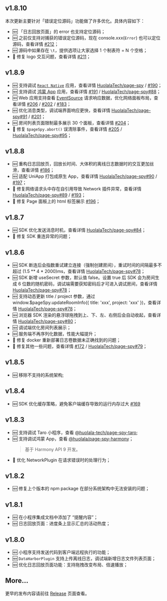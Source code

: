 ## v1.8.10

本次更新主要针对「错误定位源码」功能做了许多优化。具体内容如下：

- 🆕 「日志回放页面」的 error 也支持定位源码；
- 🆕 之前仅支持对捕获的错误定位源码，现在 console.xxx(`Error`) 也可以定位源码，查看详情 [#212](https://github.com/HuolalaTech/page-spy-web/pull/212)；
- 🆕 源码中如果存在 `\t`，提供选项让大家选择 1 个制表符 = N 个空格；
- 🐛 修复 logo 交互问题，查看详情 [#211](https://github.com/HuolalaTech/page-spy-web/issues/211)；

## v1.8.9

- 🆕 支持调试 [`React Native`](./react-native) 应用，查看详情 [HuolalaTech/page-spy](https://github.com/HuolalaTech/page-spy/pull/87) / [#190](https://github.com/HuolalaTech/page-spy-web/pull/190)；
- 🆕 支持调试 [鸿蒙 App](./harmony) 应用，查看详情 [#191](https://github.com/HuolalaTech/page-spy-web/pull/191) / [HuolalaTech/page-spy#88](HuolalaTech/page-spy#88)；
- 🆕 Web 应用支持查看 [EventSource](https://developer.mozilla.org/zh-CN/docs/Web/API/EventSource) 请求响应数据，优化网络面板布局，查看详情 [#206](https://github.com/HuolalaTech/page-spy-web/pull/206) / [#202](https://github.com/HuolalaTech/page-spy-web/issues/202) / [#183](https://github.com/HuolalaTech/page-spy-web/issues/183)；
- 🆕 优化消息类型，调试端界面响应更快，查看详情 [HuolalaTech/page-spy#91](https://github.com/HuolalaTech/page-spy/pull/91) / [#201](https://github.com/HuolalaTech/page-spy-web/pull/201)；
- 🆕 房间列表页面限制最多展示 30 个面板，查看详情 [#204](https://github.com/HuolalaTech/page-spy-web/pull/204)；
- 🐛 修复 `$pageSpy.abort()` 误清除事件，查看详情 [#205](https://github.com/HuolalaTech/page-spy-web/issues/205) / [HuolalaTech/page-spy#95](https://github.com/HuolalaTech/page-spy/pull/95)；

## v1.8.8

- 🆕 重构日志回放页，回放长时间、大体积的离线日志数据时的交互更加丝滑，查看详情 [#186](https://github.com/HuolalaTech/page-spy-web/issues/186)；
- 🆕 适配 UniApp 打包成原生 App，查看详情 [HuolalaTech/page-spy#90](https://github.com/HuolalaTech/page-spy/pull/90) / [#197](https://github.com/HuolalaTech/page-spy-web/pull/197)；
- 🐛 修复网络请求头中存在自引用导致 Network 插件异常，查看详情 [HuolalaTech/page-spy#89](https://github.com/HuolalaTech/page-spy/pull/89) / [#193](https://github.com/HuolalaTech/page-spy-web/issues/193)；
- 🐛 修复 Page 面板上的 html 标签展示 [#196](https://github.com/HuolalaTech/page-spy-web/pull/196)；

## v1.8.7

- 🆕 SDK 优化发送消息时机，查看详情 [HuolalaTech/page-spy#84](https://github.com/HuolalaTech/page-spy/pull/84)；
- 🐛 修复 SDK 重连异常的问题；

## v1.8.6

- 🆕 SDK 断连后会指数重试建立连接（强制创建房间），重试时间的间隔最多不超过 (1.5 ** 4 * 2000)ms，查看详情 [HuolalaTech/page-spy#78](https://github.com/HuolalaTech/page-spy/pull/78)；
- 🆕 SDK 新增 useSecret 参数，默认值 false。设置 true 后 SDK 会为房间生成 6 位数的随机密码，调试端需要获知密码后才可进入调试房间，查看详情 [HuolalaTech/page-spy#78](https://github.com/HuolalaTech/page-spy/pull/78)；
- 🆕 支持动态更新 title / project 参数，通过 window.$pageSpy.updateRoomInfo(\{ title: 'xxx', project: 'xxx' \})，查看详情 [HuolalaTech/page-spy#78](https://github.com/HuolalaTech/page-spy/pull/78)；
- 🆕 浏览器 SDK 渲染的悬浮球拖拽到上、下、左、右侧后会自动收起，查看详情 [HuolalaTech/page-spy#80](https://github.com/HuolalaTech/page-spy/pull/80)；
- 🆕 调试端优化房间列表展示；
- 🆕 服务端不再序列化数据，性能大幅提升；
- 🐛 修复 docker 重新部署日志卷数据未正确找到的问题；
- 🐛 修复其他一些问题，查看详情 [#172](https://github.com/HuolalaTech/page-spy-web/issues/172) / [HuolalaTech/page-spy#79](https://github.com/HuolalaTech/page-spy/pull/79)；

## v1.8.5

- 🆕 移除不支持的系统架构;

## v1.8.4

- 🆕 SDK 优化缓存策略，避免客户端缓存导致的运行内存过大 [#169](https://github.com/HuolalaTech/page-spy-web/issues/169)

## v1.8.3 

- 🆕 支持调试 Taro 小程序，查看 [@huolala-tech/page-spy-taro](https://github.com/HuolalaTech/page-spy/tree/main/packages/page-spy-taro);
- 🆕 支持调试鸿蒙 App，查看 [@huolala/page-spy-harmony](https://ohpm.openharmony.cn/#/cn/detail/@huolala%2Fpage-spy-harmony)；
  > 基于 Harmony API 9 开发。
- 🐛 优化 NetworkPlugin 在请求错误时的处理行为；

## v1.8.2

- 🆕 修复上个版本的 npm package 在部分系统架构中无法安装的问题；

## v1.8.1

- 🆕 在小程序集成文档中添加了 “提醒内容”；
- 🆕 日志回放页面：进度条上显示汇总的活动热度；

## v1.8.0

- 🆕 小程序支持发送代码到客户端远程执行的功能；
- 🆕 `DataHarborPlugin` 支持上传离线日志，调试端新增日志文件列表页面；
- 🆕 优化日志回放页面功能：支持拖拽改变布局、倍速播放；

## More...

  更早的发布内容请前往 [Release](https://github.com/HuolalaTech/page-spy-web/releases) 页面查看。
